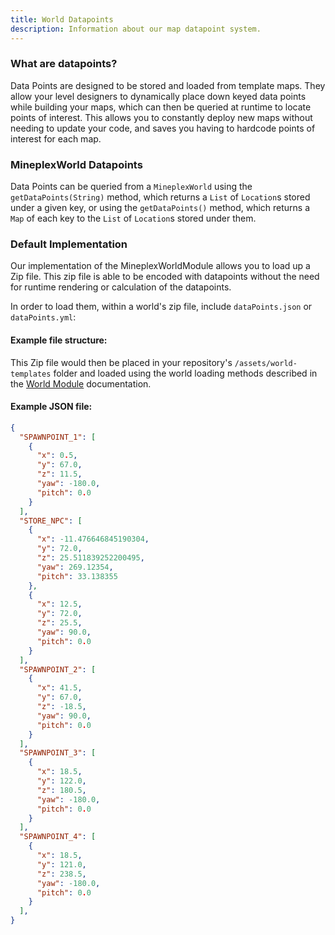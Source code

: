 ```yaml
---
title: World Datapoints
description: Information about our map datapoint system.
---
```


### What are datapoints?
 Data Points are designed to be stored and loaded from template maps. They allow your level designers to dynamically place down keyed data points while building your maps, which can then be queried at runtime to locate points of interest. This allows you to constantly deploy new maps without needing to update your code, and saves you having to hardcode points of interest for each map. 

### MineplexWorld Datapoints
Data Points can be queried from a `MineplexWorld` using the `getDataPoints(String)` method, which returns a `List` of `Location`s stored under a given key, or using the `getDataPoints()` method, which returns a `Map` of each key to the `List` of `Location`s stored under them.

### Default Implementation
Our implementation of the MineplexWorldModule allows you to load up a Zip file. This zip file is able to be encoded with datapoints without the need for runtime rendering or calculation of the datapoints.

In order to load them, within a world's zip file, include `dataPoints.json` or `dataPoints.yml`:

#### Example file structure:
<FileTree>
  <Folder name="CAKE-WARS_COOKIE.zip" label="Example World">
    <Folder name="data" label="data"></Folder>
    <Folder name="entities" label="entities"></Folder>
    <Folder name="region" label="region"></Folder>
    <File name="dataPoints.json" label="dataPoints.json" />
    <File name="level.dat" label="level.dat" />
  </Folder>
</FileTree>

This Zip file would then be placed in your repository's `/assets/world-templates` folder and loaded using the world loading methods described in the [World Module](.) documentation.

#### Example JSON file:
```json
{
  "SPAWNPOINT_1": [
    {
      "x": 0.5,
      "y": 67.0,
      "z": 11.5,
      "yaw": -180.0,
      "pitch": 0.0
    }
  ],
  "STORE_NPC": [
    {
      "x": -11.476646845190304,
      "y": 72.0,
      "z": 25.511839252200495,
      "yaw": 269.12354,
      "pitch": 33.138355
    },
    {
      "x": 12.5,
      "y": 72.0,
      "z": 25.5,
      "yaw": 90.0,
      "pitch": 0.0
    }
  ],
  "SPAWNPOINT_2": [
    {
      "x": 41.5,
      "y": 67.0,
      "z": -18.5,
      "yaw": 90.0,
      "pitch": 0.0
    }
  ],
  "SPAWNPOINT_3": [
    {
      "x": 18.5,
      "y": 122.0,
      "z": 180.5,
      "yaw": -180.0,
      "pitch": 0.0
    }
  ],
  "SPAWNPOINT_4": [
    {
      "x": 18.5,
      "y": 121.0,
      "z": 238.5,
      "yaw": -180.0,
      "pitch": 0.0
    }
  ],
}
```